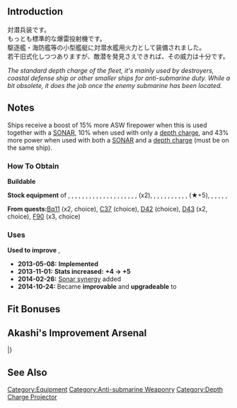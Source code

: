 {{EquipmentInfo|44}}

==Introduction==
対潜兵装です。<br>
もっとも標準的な爆雷投射機です。<br>
駆逐艦・海防艦等の小型艦艇に対潜水艦用火力として装備されました。<br>
若干旧式化しつつありますが、敵潜を発見さえできれば、その威力は十分です。

''The standard depth charge of the fleet, it's mainly used by destroyers, coastal defense ship or other smaller ships for anti-submarine duty. While a bit obsolete, it does the job once the enemy submarine has been located.''

==Notes==
Ships receive a boost of 15% more ASW firepower when this is used together with a [[:Category:SONAR|SONAR]], 10% when used with only a [[:Category:Depth Charges|depth charge]], and 43% more power when used with both a [[:Category:SONAR|SONAR]] and a [[:Category:Depth Charges|depth charge]] (must be on the same ship).

<div class="mw-collapsible"><h3>How To Obtain</h3>
<div class="mw-collapsible-content">
'''Buildable'''

'''Stock equipment''' of {{Ship/Link|Akatsuki Kai}}, {{Ship/Link|Akishimo Kai}}, {{Ship/Link|Arashi}}, {{Ship/Link|Asagumo Kai}}, {{Ship/Link|Asakaze Kai}}, {{Ship/Link|Hachijou Kai}}, {{Ship/Link|Hamakaze}}, {{Ship/Link|Hatakaze Kai}}, {{Ship/Link|Hayanami Kai}}, {{Ship/Link|Hayashimo Kai}}, {{Ship/Link|Hibiki Kai}}, {{Ship/Link|Ikazuchi Kai}}, {{Ship/Link|Inazuma Kai}}, {{Ship/Link|Ishigaki Kai}}, {{Ship/Link|Isokaze Kai}}, {{Ship/Link|Kashima Kai}}, {{Ship/Link|Kashima}}, {{Ship/Link|Katori Kai}}, {{Ship/Link|Kunashiri Kai}}, {{Ship/Link|Matsukaze Kai}}, {{Ship/Link|Momo Kai}} (x2), {{Ship/Link|Sagiri Kai}}, {{Ship/Link|Samidare Kai}}, {{Ship/Link|Shigure Kai}}, {{Ship/Link|Shikinami Kai Ni}}, {{Ship/Link|Shimushu Kai}}, {{Ship/Link|Shiratsuyu Kai}}, {{Ship/Link|Suzukaze Kai}}, {{Ship/Link|Suzunami Kai}}, {{Ship/Link|Tanikaze Kai}}, {{Ship/Link|Tanikaze}}, {{Ship/Link|Umikaze Kai Ni}} (★+5), {{Ship/Link|Umikaze Kai}}, {{Ship/Link|Urakaze D Kai}}, {{Ship/Link|Urakaze}}, {{Ship/Link|Ushio Kai Ni}}, {{Ship/Link|Yamagumo Kai}}, {{Ship/Link|Yamakaze Kai}}

'''From quests: '''[[Quests#Bq11|Bq11]] (x2, choice), [[Quests#C37|C37]] (choice), [[Quests#D42|D42]] (choice), [[Quests#D43|D43]] (x2, choice), [[Quests#F90|F90]] (x3, choice)

</div></div>

<div class="mw-collapsible"><h3>Uses</h3>
<div class="mw-collapsible-content">
'''Used to improve''' {{Equipment/Link|Type 94 Depth Charge Projector}}, {{Equipment/Link|Type 2 12cm Mortar Kai}}

</div></div>


<div class="mw-collapsible><h3>Updates History</h3>
<div class="mw-collapsible-content>
* '''2013-05-08:''' '''Implemented'''
* '''2013-11-01:''' '''Stats increased:'''  '''{{ASW}}+4 → {{ASW}}+5 '''
* '''2014-02-26:''' [[Damage Calculations#Anti-Submarine Warfare|Sonar synergy]] added
* '''2014-10-24:''' Became '''improvable''' and '''upgradeable''' to {{Equipment/Link|Type 3 Depth Charge Projector}}
</div></div>

==Fit Bonuses==
{{:Type 94 Depth Charge Projector/Bonuses}}

==Akashi's Improvement Arsenal==
{{AkashiWorkshop}}
{{AkashiWorkshopLine
|Name={{PAGENAME}}
|ItemType=DepthCharge
|Fuel=10
|Ammo=60
|Steel=20
|Baux=20
|Mats0-5=1/2
|Mats6-9=2/3
|Mats10=3/6
|Screws0-5=1/2
|Screws6-9=1/3
|Screws10=3/8
|EquipConsume0-5=-
|EquipConsume6-9=1x{{DepthCharge|Type 94 Depth Charge Launcher}}
|EquipConsume10=2x{{DepthCharge|Type 94 Depth Charge Launcher}}
|Wed=✓
|Thu=✓
|2ndShip=-
|Notes=Upgrades to [[Type 3 Depth Charge Projector]] ★+3.
}}
|}

==See Also==
{{Equipmentlist}}
[[Category:Equipment]]
[[Category:Anti-submarine Weaponry]]
[[Category:Depth Charge Projector]]
